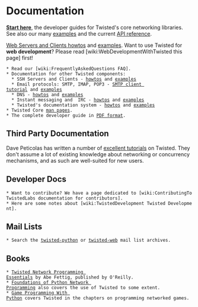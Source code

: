 = Documentation =
'''[http://twistedmatrix.com/documents/current/core/howto/index.html Start here]''', the developer guides for Twisted's core networking libraries. See also our many [http://twistedmatrix.com/documents/current/core/examples/ examples] and the current [http://twistedmatrix.com/documents/current/api/ API reference].

[http://twistedmatrix.com/documents/current/web/howto/ Web Servers and Clients howtos] and [http://twistedmatrix.com/documents/current/web/examples/ examples]. Want to use Twisted for '''web development'''? Please read [wiki:WebDevelopmentWithTwisted this page] first!


 * Read our [wiki:FrequentlyAskedQuestions FAQ].
 * Documentation for other Twisted components:
   * SSH Servers and Clients - [http://twistedmatrix.com/documents/current/conch/howto/ howtos] and [http://twistedmatrix.com/documents/current/conch/examples/ examples]   
   * Email protocols: SMTP, IMAP, POP3 - [http://twistedmatrix.com/documents/current/mail/tutorial/smtpclient/smtpclient.html  SMTP client tutorial] and [http://twistedmatrix.com/documents/current/mail/examples/ examples]
   * DNS - [http://twistedmatrix.com/documents/current/names/howto/ howtos] and [http://twistedmatrix.com/documents/current/names/examples/ examples]
   * Instant messaging and  IRC - [http://twistedmatrix.com/documents/current/words/howto/ howtos] and [http://twistedmatrix.com/documents/current/words/examples/ examples]
   * Twisted's documentation system - [http://twistedmatrix.com/documents/current/lore/howto/ howtos] and [http://twistedmatrix.com/documents/current/lore/examples/ examples]
 * Twisted Core [http://twistedmatrix.com/documents/current/core/man/ man pages].
 * The complete developer guide in [http://twistedmatrix.com/documents/current/core/howto/book.pdf PDF format].


== Third Party Documentation ==

Dave Peticolas has written a number of [http://krondo.com/?page_id=1327 excellent tutorials] on Twisted. They don't assume a lot of existing knowledge about networking or concurrency mechanisms, and as such are well-suited for new users. 

== Developer Docs ==

 * Want to contribute? We have a page dedicated to [wiki:ContributingToTwistedLabs documentation for contributors].
 * Here are some notes about [wiki:TwistedDevelopment Twisted Development].

== Mail Lists ==

 * Search the [http://www.google.com/coop/cse?cx=000092903031650492802:wmoqkjvon0i twisted-python] or [http://www.google.com/search?q=site%3Atwistedmatrix.com+inurl%3Apipermail%2Ftwisted-web&btnG=Search twisted-web] mail list archives.

== Books == 

 * [http://www.amazon.com/gp/product/0596100329?ie=UTF8&tag=jpcalsjou-20&linkCode=as2&camp=1789&creative=9325&creativeASIN=0596100329 Twisted Network Programming Essentials] by Abe Fettig, published by O'Reilly.
 * [http://www.amazon.com/exec/obidos/ASIN/1590593715/jpcalsjou-20 Foundations of Python Network Programming] also covers the use of Twisted to some extent.
 * [http://www.amazon.com/exec/obidos/ASIN/1584502584/jpcalsjou-20 Game Programming With Python] covers Twisted in the chapters on programming networked games.